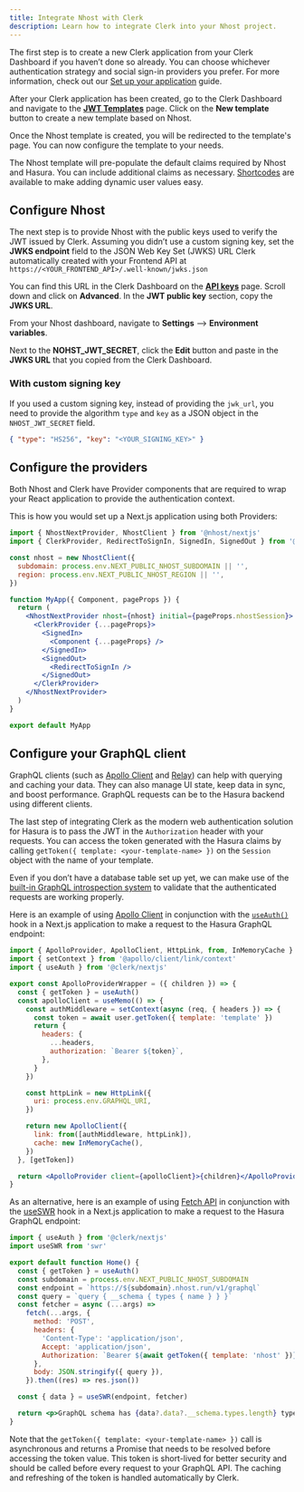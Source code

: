 ```yaml
---
title: Integrate Nhost with Clerk
description: Learn how to integrate Clerk into your Nhost project.
---
```


The first step is to create a new Clerk application from your Clerk Dashboard if you haven’t done so already. You can choose whichever authentication strategy and social sign-in providers you prefer. For more information, check out our [Set up your application](/docs/quickstarts/setup-clerk) guide.

After your Clerk application has been created, go to the Clerk Dashboard and navigate to the **[JWT Templates](https://dashboard.clerk.com/last-active?path=jwt-templates)** page. Click on the **New template** button to create a new template based on Nhost.

<Images
  width={3024}
  height={1652}
  src="/docs/images/integrations/nhost/jwt-template.webp"
  alt="The JWT Templates page in the Clerk Dashboard. The 'New template' button was clicked, and a pop up titled 'New JWT template' is shown. The 'Nhost' template is hovered over."
/>

Once the Nhost template is created, you will be redirected to the template's page. You can now configure the template to your needs.

<Images
  width={3024}
  height={1652}
  src="/docs/images/integrations/nhost/create-template.webp"
  alt="The 'Create new template' page of the JWT Templates page in the Clerk Dashboard."
/>

The Nhost template will pre-populate the default claims required by Nhost and Hasura. You can include additional claims as necessary. [Shortcodes](/docs/backend-requests/making/jwt-templates#shortcodes) are available to make adding dynamic user values easy.

<Images
  width={3024}
  height={1652}
  src="/docs/images/integrations/nhost/template-shortcodes.webp"
  alt="The 'Create new template' page of the JWT Templates page in the Clerk Dashboard. The page is scrolled down to the 'Claims' section."
/>

## Configure Nhost

The next step is to provide Nhost with the public keys used to verify the JWT issued by Clerk. Assuming you didn’t use a custom signing key, set the **JWKS endpoint** field to the JSON Web Key Set (JWKS) URL Clerk automatically created with your Frontend API at `https://<YOUR_FRONTEND_API>/.well-known/jwks.json`

You can find this URL in the Clerk Dashboard on the **[API keys](https://dashboard.clerk.com/last-active?path=api-keys)** page. Scroll down and click on **Advanced**. In the **JWT public key** section, copy the **JWKS URL**.

<Images
  width={3024}
  height={1648}
  src="/docs/images/integrations/jwks-url.webp"
  alt="The API Keys page in the Clerk Dashboard. A red box outlines the 'Advanced' drop down button. A red arrow is pointing to the copy button next to 'JWKS URL' in the 'JWT public key' section."
/>

From your Nhost dashboard, navigate to **Settings** --> **Environment variables**.

<Images
  width={1889}
  height={1192}
  src="/docs/images/integrations/nhost/nhost-env-var.webp"
  alt="The Environment variables page in the Nhost dashboard."
/>

Next to the **NOHST\_JWT\_SECRET**, click the **Edit** button and paste in the **JWKS URL** that you copied from the Clerk Dashboard.

### With custom signing key

If you used a custom signing key, instead of providing the `jwk_url`, you need to provide the algorithm `type` and `key` as a JSON object in the `NHOST_JWT_SECRET` field.

```json
{ "type": "HS256", "key": "<YOUR_SIGNING_KEY>" }
```

## Configure the providers

Both Nhost and Clerk have Provider components that are required to wrap your React application to provide the authentication context.

This is how you would set up a Next.js application using both Providers:

```jsx
import { NhostNextProvider, NhostClient } from '@nhost/nextjs'
import { ClerkProvider, RedirectToSignIn, SignedIn, SignedOut } from '@clerk/nextjs'

const nhost = new NhostClient({
  subdomain: process.env.NEXT_PUBLIC_NHOST_SUBDOMAIN || '',
  region: process.env.NEXT_PUBLIC_NHOST_REGION || '',
})

function MyApp({ Component, pageProps }) {
  return (
    <NhostNextProvider nhost={nhost} initial={pageProps.nhostSession}>
      <ClerkProvider {...pageProps}>
        <SignedIn>
          <Component {...pageProps} />
        </SignedIn>
        <SignedOut>
          <RedirectToSignIn />
        </SignedOut>
      </ClerkProvider>
    </NhostNextProvider>
  )
}

export default MyApp
```

## Configure your GraphQL client

GraphQL clients (such as [Apollo Client](https://github.com/apollographql/apollo-client) and [Relay](https://github.com/facebook/relay)) can help with querying and caching your data. They can also manage UI state, keep data in sync, and boost performance. GraphQL requests can be to the Hasura backend using different clients.

The last step of integrating Clerk as the modern web authentication solution for Hasura is to pass the JWT in the `Authorization` header with your requests. You can access the token generated with the Hasura claims by calling `getToken({ template: <your-template-name> })` on the `Session` object with the name of your template.

Even if you don’t have a database table set up yet, we can make use of the [built-in GraphQL introspection system](https://graphql.org/learn/introspection/) to validate that the authenticated requests are working properly.

Here is an example of using [Apollo Client](https://github.com/apollographql/apollo-client) in conjunction with the [`useAuth()`](/docs/references/react/use-auth) hook in a Next.js application to make a request to the Hasura GraphQL endpoint:

```jsx
import { ApolloProvider, ApolloClient, HttpLink, from, InMemoryCache } from '@apollo/client'
import { setContext } from '@apollo/client/link/context'
import { useAuth } from '@clerk/nextjs'

export const ApolloProviderWrapper = ({ children }) => {
  const { getToken } = useAuth()
  const apolloClient = useMemo(() => {
    const authMiddleware = setContext(async (req, { headers }) => {
      const token = await user.getToken({ template: 'template' })
      return {
        headers: {
          ...headers,
          authorization: `Bearer ${token}`,
        },
      }
    })

    const httpLink = new HttpLink({
      uri: process.env.GRAPHQL_URI,
    })

    return new ApolloClient({
      link: from([authMiddleware, httpLink]),
      cache: new InMemoryCache(),
    })
  }, [getToken])

  return <ApolloProvider client={apolloClient}>{children}</ApolloProvider>
}
```

As an alternative, here is an example of using [Fetch API](https://developer.mozilla.org/en-US/docs/Web/API/Fetch_API) in conjunction with the [useSWR](https://swr.vercel.app/) hook in a Next.js application to make a request to the Hasura GraphQL endpoint:

```jsx
import { useAuth } from '@clerk/nextjs'
import useSWR from 'swr'

export default function Home() {
  const { getToken } = useAuth()
  const subdomain = process.env.NEXT_PUBLIC_NHOST_SUBDOMAIN
  const endpoint = `https://${subdomain}.nhost.run/v1/graphql`
  const query = `query { __schema { types { name } } }`
  const fetcher = async (...args) =>
    fetch(...args, {
      method: 'POST',
      headers: {
        'Content-Type': 'application/json',
        Accept: 'application/json',
        Authorization: `Bearer ${await getToken({ template: 'nhost' })}`,
      },
      body: JSON.stringify({ query }),
    }).then((res) => res.json())

  const { data } = useSWR(endpoint, fetcher)

  return <p>GraphQL schema has {data?.data?.__schema.types.length} types</p>
}
```

Note that the `getToken({ template: <your-template-name> })` call is asynchronous and returns a Promise that needs to be resolved before accessing the token value. This token is short-lived for better security and should be called before every request to your GraphQL API. The caching and refreshing of the token is handled automatically by Clerk.
